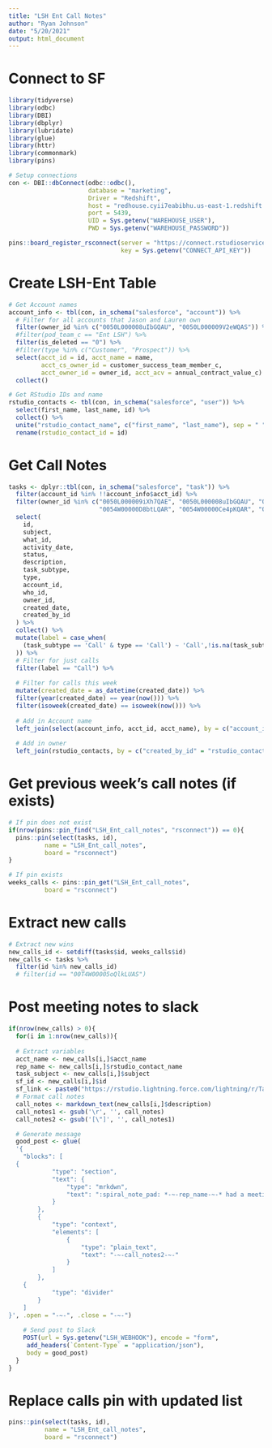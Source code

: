 ```yaml
---
title: "LSH Ent Call Notes"
author: "Ryan Johnson"
date: "5/20/2021"
output: html_document
---
```


# Connect to SF

```r
library(tidyverse)
library(odbc)
library(DBI)
library(dbplyr)
library(lubridate)
library(glue)
library(httr)
library(commonmark)
library(pins)

# Setup connections
con <- DBI::dbConnect(odbc::odbc(),
                      database = "marketing", 
                      Driver = "Redshift",
                      host = "redhouse.cyii7eabibhu.us-east-1.redshift.amazonaws.com", 
                      port = 5439, 
                      UID = Sys.getenv("WAREHOUSE_USER"), 
                      PWD = Sys.getenv("WAREHOUSE_PASSWORD"))

pins::board_register_rsconnect(server = "https://connect.rstudioservices.com/",
                               key = Sys.getenv("CONNECT_API_KEY"))
```


# Create LSH-Ent Table

```r
# Get Account names
account_info <- tbl(con, in_schema("salesforce", "account")) %>%
  # Filter for all accounts that Jason and Lauren own
  filter(owner_id %in% c("0050L000008uIbGQAU", "0050L000009V2eWQAS")) %>% 
  #filter(pod_team_c == "Ent LSH") %>% 
  filter(is_deleted == "0") %>% 
  #filter(type %in% c("Customer", "Prospect")) %>%
  select(acct_id = id, acct_name = name,
         acct_cs_owner_id = customer_success_team_member_c,
         acct_owner_id = owner_id, acct_acv = annual_contract_value_c) %>%
  collect()

# Get RStudio IDs and name
rstudio_contacts <- tbl(con, in_schema("salesforce", "user")) %>%
  select(first_name, last_name, id) %>% 
  collect() %>% 
  unite("rstudio_contact_name", c("first_name", "last_name"), sep = " ") %>% 
  rename(rstudio_contact_id = id)
```

# Get Call Notes

```r
tasks <- dplyr::tbl(con, in_schema("salesforce", "task")) %>%
  filter(account_id %in% !!account_info$acct_id) %>%
  filter(owner_id %in% c("0050L000009iXh7QAE", "0050L000008uIbGQAU", "0050L000009V2eWQAS",
                         "0054W00000D8btLQAR", "0054W00000Ce4pKQAR", "0054W00000CeHQbQAN")) %>%
  select(
    id,
    subject,
    what_id,
    activity_date,
    status,
    description,
    task_subtype,
    type,
    account_id,
    who_id,
    owner_id,
    created_date,
    created_by_id
  ) %>%
  collect() %>%
  mutate(label = case_when(
    (task_subtype == 'Call' & type == 'Call') ~ 'Call',!is.na(task_subtype) ~ 'Email'
  )) %>%
  # Filter for just calls
  filter(label == "Call") %>%
  
  # Filter for calls this week
  mutate(created_date = as_datetime(created_date)) %>% 
  filter(year(created_date) == year(now())) %>% 
  filter(isoweek(created_date) == isoweek(now())) %>% 
  
  # Add in Account name
  left_join(select(account_info, acct_id, acct_name), by = c("account_id" = "acct_id")) %>% 
  
  # Add in owner
  left_join(rstudio_contacts, by = c("created_by_id" = "rstudio_contact_id"))
```

# Get previous week's call notes (if exists)
```r
# If pin does not exist
if(nrow(pins::pin_find("LSH_Ent_call_notes", "rsconnect")) == 0){
  pins::pin(select(tasks, id), 
          name = "LSH_Ent_call_notes",
          board = "rsconnect")
}

# If pin exists
weeks_calls <- pins::pin_get("LSH_Ent_call_notes",
          board = "rsconnect")
```

# Extract new calls
```r
# Extract new wins
new_calls_id <- setdiff(tasks$id, weeks_calls$id)
new_calls <- tasks %>% 
  filter(id %in% new_calls_id)
  # filter(id == "00T4W00005oQlkLUAS")
```

# Post meeting notes to slack

```r
if(nrow(new_calls) > 0){
  for(i in 1:nrow(new_calls)){
    
  # Extract variables
  acct_name <- new_calls[i,]$acct_name
  rep_name <- new_calls[i,]$rstudio_contact_name
  task_subject <- new_calls[i,]$subject
  sf_id <- new_calls[i,]$id
  sf_link <- paste0("https://rstudio.lightning.force.com/lightning/r/Task/", sf_id, "/view")
  # Format call notes
  call_notes <- markdown_text(new_calls[i,]$description)
  call_notes1 <- gsub('\r', '', call_notes)
  call_notes2 <- gsub('[\"]', '', call_notes1)

  # Generate message
  good_post <- glue(
  '{
	"blocks": [
  {
			"type": "section",
			"text": {
				"type": "mrkdwn",
				"text": ":spiral_note_pad: *-~-rep_name-~-* had a meeting with *<-~-sf_link-~-|-~-acct_name-~->*: -~-task_subject-~-"
			}
		},
		{
			"type": "context",
			"elements": [
				{
					"type": "plain_text",
					"text": "-~-call_notes2-~-"
				}
			]
		},
    {
			"type": "divider"
		}
	]
}', .open = "-~-", .close = "-~-")
  
    # Send post to Slack
    POST(url = Sys.getenv("LSH_WEBHOOK"), encode = "form",
     add_headers(`Content-Type` = "application/json"), 
     body = good_post)
  }
}
```

# Replace calls pin with updated list
```r
pins::pin(select(tasks, id), 
          name = "LSH_Ent_call_notes",
          board = "rsconnect")
```
